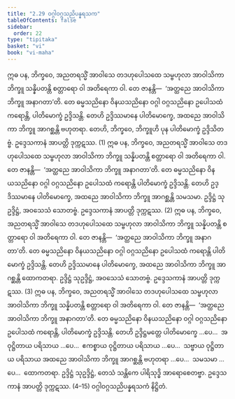 ```yaml
---
title: "2.29 ဝဂ္ဂါဝဂ္ဂသညိပန္နရသက"
tableOfContents: false
sidebar:
  order: 22
type: "tipitaka"
basket: "vi"
book: "vi-maha"
---
```



<DynamicBreadcrumb />

<Division number="173" book="vi-maha">

<Paragraph number="743" book="vi-maha">
ဣဓ ပန, ဘိက္ခဝေ, အညတရသ္မိံ အာဝါသေ တဒဟုပေါသထေ သမ္ဗဟုလာ အာဝါသိကာ ဘိက္ခူ သန္နိပတန္တိ စတ္တာရော ဝါ အတိရေကာ ဝါ. တေ ဇာနန္တိ—  ‘အတ္ထညေ အာဝါသိကာ ဘိက္ခူ အနာဂတာ’တိ. တေ ဓမ္မသညိနော ဝိနယသညိနော ဝဂ္ဂါ ဝဂ္ဂသညိနော ဥပေါသထံ ကရောန္တိ, ပါတိမောက္ခံ ဥဒ္ဒိသန္တိ. တေဟိ ဥဒ္ဒိဿမာနေ ပါတိမောက္ခေ, အထညေ အာဝါသိကာ ဘိက္ခူ အာဂစ္ဆန္တိ ဗဟုတရာ. တေဟိ, ဘိက္ခဝေ, ဘိက္ခူဟိ ပုန ပါတိမောက္ခံ ဥဒ္ဒိသိတဗ္ဗံ. ဥဒ္ဒေသကာနံ အာပတ္တိ ဒုက္ကဋဿ. (1)
</Paragraph>

<Paragraph number="744" book="vi-maha">
ဣဓ ပန, ဘိက္ခဝေ, အညတရသ္မိံ အာဝါသေ တဒဟုပေါသထေ သမ္ဗဟုလာ အာဝါသိကာ ဘိက္ခူ သန္နိပတန္တိ စတ္တာရော ဝါ အတိရေကာ ဝါ. တေ ဇာနန္တိ—  ‘အတ္ထညေ အာဝါသိကာ ဘိက္ခူ အနာဂတာ’တိ. တေ ဓမ္မသညိနော ဝိနယသညိနော ဝဂ္ဂါ ဝဂ္ဂသညိနော ဥပေါသထံ ကရောန္တိ ပါတိမောက္ခံ ဥဒ္ဒိသန္တိ. တေဟိ ဥဒ္ဒိဿမာနေ ပါတိမောက္ခေ, အထညေ အာဝါသိကာ ဘိက္ခူ အာဂစ္ဆန္တိ သမသမာ. ဥဒ္ဒိဋ္ဌံ သုဥဒ္ဒိဋ္ဌံ, အဝသေသံ သောတဗ္ဗံ. ဥဒ္ဒေသကာနံ အာပတ္တိ ဒုက္ကဋဿ. (2)
</Paragraph>

<Paragraph number="745" book="vi-maha">
ဣဓ ပန, ဘိက္ခဝေ, အညတရသ္မိံ အာဝါသေ တဒဟုပေါသထေ သမ္ဗဟုလာ အာဝါသိကာ ဘိက္ခူ သန္နိပတန္တိ စတ္တာရော ဝါ အတိရေကာ ဝါ. တေ ဇာနန္တိ—  ‘အတ္ထညေ အာဝါသိကာ ဘိက္ခူ အနာဂတာ’တိ. တေ ဓမ္မသညိနော ဝိနယသညိနော ဝဂ္ဂါ ဝဂ္ဂသညိနော ဥပေါသထံ ကရောန္တိ ပါတိမောက္ခံ ဥဒ္ဒိသန္တိ. တေဟိ ဥဒ္ဒိဿမာနေ ပါတိမောက္ခေ, အထညေ အာဝါသိကာ ဘိက္ခူ အာဂစ္ဆန္တိ ထောကတရာ. ဥဒ္ဒိဋ္ဌံ သုဥဒ္ဒိဋ္ဌံ, အဝသေသံ သောတဗ္ဗံ. ဥဒ္ဒေသကာနံ အာပတ္တိ ဒုက္ကဋဿ. (3)
</Paragraph>

<Paragraph number="746" book="vi-maha">
ဣဓ ပန, ဘိက္ခဝေ, အညတရသ္မိံ အာဝါသေ တဒဟုပေါသထေ သမ္ဗဟုလာ အာဝါသိကာ ဘိက္ခူ သန္နိပတန္တိ စတ္တာရော ဝါ အတိရေကာ ဝါ. တေ ဇာနန္တိ—  ‘အတ္ထညေ အာဝါသိကာ ဘိက္ခူ အနာဂတာ’တိ. တေ ဓမ္မသညိနော ဝိနယသညိနော ဝဂ္ဂါ ဝဂ္ဂသညိနော ဥပေါသထံ ကရောန္တိ, ပါတိမောက္ခံ ဥဒ္ဒိသန္တိ. တေဟိ ဥဒ္ဒိဋ္ဌမတ္တေ ပါတိမောက္ခေ …ပေ…  အဝုဋ္ဌိတာယ ပရိသာယ …ပေ…  ဧကစ္စာယ ဝုဋ္ဌိတာယ ပရိသာယ …ပေ…  သဗ္ဗာယ ဝုဋ္ဌိတာယ ပရိသာယ အထညေ အာဝါသိကာ ဘိက္ခူ အာဂစ္ဆန္တိ ဗဟုတရာ …ပေ…  သမသမာ …ပေ…  ထောကတရာ. ဥဒ္ဒိဋ္ဌံ သုဥဒ္ဒိဋ္ဌံ, တေသံ သန္တိကေ ပါရိသုဒ္ဓိ အာရောစေတဗ္ဗာ. ဥဒ္ဒေသကာနံ အာပတ္တိ ဒုက္ကဋဿ. (4–15)

</Paragraph>
</Division>

<Paragraph number="747" type="center" book="vi-maha">
ဝဂ္ဂါဝဂ္ဂသညိပန္နရသကံ နိဋ္ဌိတံ.
</Paragraph>
